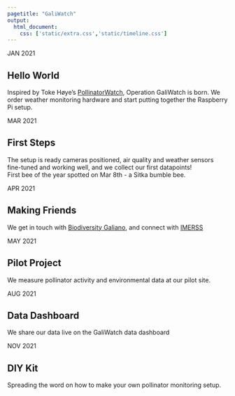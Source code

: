 ```yaml
---
pagetitle: "GaliWatch"
output:
  html_document:
    css: ['static/extra.css','static/timeline.css']
---
```


<link rel="stylesheet" href="//use.fontawesome.com/releases/v5.0.13/css/all.css">

<div class="timeline">
<div class="timecontainer left">
  <div class="date">JAN 2021</div>
  <i class="icon fa fa-lightbulb"></i>
  <div class="content">
  <h2>Hello World</h2>
  <p>Inspired by Toke Høye’s [PollinatorWatch](https://www.zooniverse.org/projects/tokehoye/pollinatorwatch), Operation GaliWatch is born. We order weather monitoring hardware and start putting together the Raspberry Pi setup.</p>
  </div>
</div>
<div class="timecontainer right">
  <div class="date">MAR 2021</div>
  <i class="icon fa fa-walking"></i>
  <div class="content">
  <h2>First Steps</h2>
  <p>The setup is ready cameras positioned, air quality and weather sensors fine-tuned and working well, and we collect our first datapoints!  
   First bee of the year spotted on Mar 8th - a Sitka bumble bee. </p>
  </div>
</div>
<div class="timecontainer left">
  <div class="date">APR 2021</div>
  <i class="icon fa fa-users"></i>
  <div class="content">
  <h2>Making Friends</h2>
  <p>We get in touch with [Biodiversity Galiano](https://biogaliano.org/), and connect with [IMERSS](https://imerss.org/)</p>
  </div>
</div>
<div class="timecontainer right">
  <div class="date">MAY 2021</div>
  <i class="icon fab fa-pagelines"></i>
  <div class="content">
  <h2>Pilot Project</h2>
  <p>We measure pollinator activity and environmental data at our pilot site. </p>
  </div>
</div>
<div class="timecontainer left">
  <div class="date">AUG 2021</div>
  <i class="icon far fa-chart-bar"></i>
  <div class="content">
  <h2>Data Dashboard</h2>
  <p>We share our data live on the GaliWatch data dashboard</p>
  </div>
</div>
<div class="timecontainer right">
  <div class="date">NOV 2021</div>
  <i class="icon fa fa-wrench"></i>
  <div class="content">
  <h2>DIY Kit</h2>
  <p>Spreading the word on how to make your own pollinator monitoring setup.</p>
  </div>
</div>
</div> 